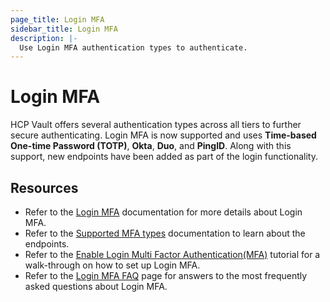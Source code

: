 ```yaml
---
page_title: Login MFA
sidebar_title: Login MFA
description: |-
  Use Login MFA authentication types to authenticate.
---
```


# Login  MFA
HCP Vault offers several authentication types across all tiers to further secure authenticating. Login MFA is now supported and uses **Time-based One-time Password (TOTP)**, **Okta**, **Duo**, and **PingID**. Along with this support, new endpoints have been added as part of the login functionality.

## Resources

* Refer to the [Login MFA](/vault/docs/auth/login-mfa) documentation for more details about Login MFA.
* Refer to the [Supported MFA types](/vault/api-docs/secret/identity/mfa/totp) documentation to learn about the endpoints.
* Refer to the [Enable Login Multi Factor Authentication(MFA)](/vault/tutorials/auth-methods/multi-factor-authentication) tutorial for a walk-through on how to set up Login MFA.
* Refer to the [Login MFA FAQ](/vault/docs/auth/login-mfa/faq) page for answers to the most frequently asked questions about Login MFA.

